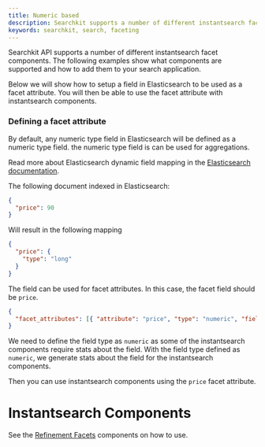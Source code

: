 ```yaml
---
title: Numeric based
description: Searchkit supports a number of different instantsearch facet components. The following examples show what components are supported and how to add them to your search application.
keywords: searchkit, search, faceting
---
```


Searchkit API supports a number of different instantsearch facet components. The following examples show what components are supported and how to add them to your search application.

Below we will show how to setup a field in Elasticsearch to be used as a facet attribute. You will then be able to use the facet attribute with instantsearch components.

### Defining a facet attribute

By default, any numeric type field in Elasticsearch will be defined as a numeric type field. the numeric type field is can be used for aggregations.

Read more about Elasticsearch dynamic field mapping in the [Elasticsearch documentation](https://www.elastic.co/guide/en/elasticsearch/reference/master/dynamic-field-mapping.html).

The following document indexed in Elasticsearch:

```json
{
  "price": 90
}
```

Will result in the following mapping

```json
{
  "price": {
    "type": "long"
  }
}
```

The field can be used for facet attributes. In this case, the facet field should be `price`.

```json
{
  "facet_attributes": [{ "attribute": "price", "type": "numeric", "field": "price" }]
}
```

We need to define the field type as `numeric` as some of the instantsearch components require stats about the field. With the field type defined as `numeric`, we generate stats about the field for the instantsearch components.

Then you can use instantsearch components using the `price` facet attribute.

# Instantsearch Components

See the [Refinement Facets](/docs/components/refinements/refinement-list) components on how to use.